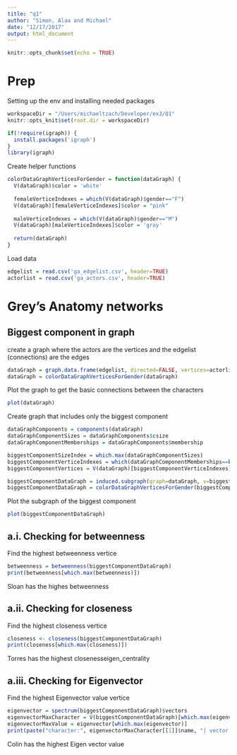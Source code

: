 ```yaml
---
title: "q1"
author: "Simon, Alaa and Michael"
date: "12/17/2017"
output: html_document
---
```


```r
knitr::opts_chunk$set(echo = TRUE)
```

# Prep

Setting up the env and installing needed packages
```r
workspaceDir = "/Users/michaeltzach/Developer/ex3/Q1"
knitr::opts_knit$set(root.dir = workspaceDir)

if(!require(igraph)) {
  install.packages('igraph')
}
library(igraph)
```

Create helper functions
```r

colorDataGraphVerticesForGender = function(dataGraph) {
  V(dataGraph)$color = 'white'
  
  femaleVerticeIndexes = which(V(dataGraph)$gender=="F")
  V(dataGraph)[femaleVerticeIndexes]$color = "pink"
  
  maleVerticeIndexes = which(V(dataGraph)$gender=="M")
  V(dataGraph)[maleVerticeIndexes]$color = 'gray'
  
  return(dataGraph)
}
```

Load data
```r
edgelist = read.csv('ga_edgelist.csv', header=TRUE)
actorlist = read.csv('ga_actors.csv', header=TRUE)
```

# Grey's Anatomy networks
## Biggest component in graph
create a graph where the actors are the vertices and the edgelist (connections) are the edges
```r
dataGraph = graph.data.frame(edgelist, directed=FALSE, vertices=actorlist)
dataGraph = colorDataGraphVerticesForGender(dataGraph)
```

Plot the graph to get the basic connections between the characters
```r
plot(dataGraph)
```

Create graph that includes only the biggest component
```r
dataGraphComponents = components(dataGraph)
dataGraphComponentSizes = dataGraphComponents$csize
dataGraphComponentMemberships = dataGraphComponents$membership

biggestComponentSizeIndex = which.max(dataGraphComponentSizes)
biggestComponentVerticeIndexes = which(dataGraphComponentMemberships==biggestComponentSizeIndex)
biggestComponentVertices = V(dataGraph)[biggestComponentVerticeIndexes]

biggestComponentDataGraph = induced.subgraph(graph=dataGraph, v=biggestComponentVertices)
biggestComponentDataGraph = colorDataGraphVerticesForGender(biggestComponentDataGraph)
```

Plot the subgraph of the biggest component
```r
plot(biggestComponentDataGraph)
```

## a.i. Checking for betweenness
Find the highest betweenness vertice
```r
betweenness = betweenness(biggestComponentDataGraph)
print(betweenness[which.max(betweenness)])
```
Sloan has the highes betweenness

## a.ii. Checking for closeness
Find the highest closeness vertice
```r
closeness <- closeness(biggestComponentDataGraph)
print(closeness[which.max(closeness)])
```
Torres has the highest closenesseigen_centrality

## a.iii. Checking for Eigenvector
Find the highest Eigenvector value vertice
```r
eigenvector = spectrum(biggestComponentDataGraph)$vectors
eigenvectorMaxCharacter = V(biggestComponentDataGraph)[which.max(eigenvector)]
eigenvectorMaxValue = eigenvector[which.max(eigenvector)]
print(paste("character:", eigenvectorMaxCharacter[[1]]$name, "| vector value:", eigenvectorMaxValue))
```
Colin has the highest Eigen vector value

